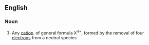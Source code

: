==English==

===Noun===
{{en-noun}}

# {{context|chemistry|lang=en}} Any [[cation]], of general formula X<sup>4+</sup>, formed by the removal of four [[electron]]s from a neutral species